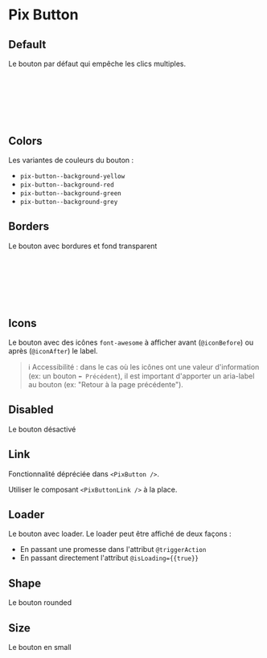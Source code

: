 
<Meta of={ButtonStories} />

# Pix Button

## Default

Le bouton par défaut qui empêche les clics multiples.

<Canvas of={ButtonStories.Default} />

```html
<button
  type="button"
  class="pix-button"
>
  Button label
</button>
```

## Colors

Les variantes de couleurs du bouton :

- `pix-button--background-yellow`
- `pix-button--background-red`
- `pix-button--background-green`
- `pix-button--background-grey`

<Canvas of={ButtonStories.Colors} />

## Borders

Le bouton avec bordures et fond transparent

```html
<button
  type="button"
  class="pix-button pix-button--background-transparent-light pix-button--border pix-button--shape-squircle pix-button--size-big"
>
  Button label
</button>
```


## Icons

Le bouton avec des icônes `font-awesome` à afficher avant (`@iconBefore`) ou après (`@iconAfter`) le label.

> ℹ️ Accessibilité : dans le cas où les icônes ont une valeur d'information (ex:&nbsp;un bouton `⬅️ Précédent`), il est important d'apporter un aria-label au bouton (ex:&nbsp;"Retour à la page précédente").

## Disabled

Le bouton désactivé

## Link

Fonctionnalité dépréciée dans `<PixButton />`.

Utiliser le composant `<PixButtonLink />` à la place.

## Loader

Le bouton avec loader.
Le loader peut être affiché de deux façons :

- En passant une promesse dans l'attribut `@triggerAction`
- En passant directement l'attribut `@isLoading={{true}}`

## Shape

Le bouton rounded

## Size

Le bouton en small
